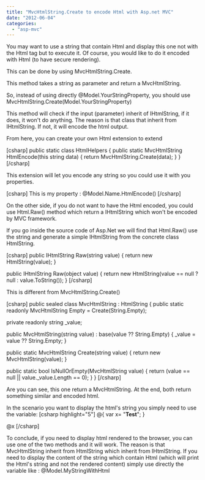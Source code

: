 ```yaml
---
title: "MvcHtmlString.Create to encode Html with Asp.net MVC"
date: "2012-06-04"
categories: 
  - "asp-mvc"
---
```


You may want to use a string that contain Html and display this one not with the Html tag but to execute it. Of course, you would like to do it encoded with Html (to have secure rendering).

This can be done by using MvcHtmlString.Create.

This method takes a string as parameter and return a MvcHtmlString.

So, instead of using directly @Model.YourStringProperty, you should use MvcHtmlString.Create(Model.YourStringProperty)

This method will check if the input (parameter) inherit of IHtmlString, if it does, it won't do anything. The reason is that class that inherit from IHtmlString. If not, it will encode the html output.

From here, you can create your own Html extension to extend

\[csharp\] public static class HtmlHelpers { public static MvcHtmlString HtmlEncode(this string data) { return MvcHtmlString.Create(data); } } \[/csharp\]

This extension will let you encode any string so you could use it with you properties.

\[csharp\] This is my property : @Model.Name.HtmlEncode() \[/csharp\]

On the other side, if you do not want to have the Html encoded, you could use Html.Raw() method which return a IHtmlString which won't be encoded by MVC framework.

If you go inside the source code of Asp.Net we will find that Html.Raw() use the string and generate a simple IHtmlString from the concrete class HtmlString.

\[csharp\] public IHtmlString Raw(string value) { return new HtmlString(value); }

public IHtmlString Raw(object value) { return new HtmlString(value == null ? null : value.ToString()); } \[/csharp\]

This is different from MvcHtmlString.Create()

\[csharp\] public sealed class MvcHtmlString : HtmlString { public static readonly MvcHtmlString Empty = Create(String.Empty);

private readonly string \_value;

public MvcHtmlString(string value) : base(value ?? String.Empty) { \_value = value ?? String.Empty; }

public static MvcHtmlString Create(string value) { return new MvcHtmlString(value); }

public static bool IsNullOrEmpty(MvcHtmlString value) { return (value == null || value.\_value.Length == 0); } } \[/csharp\]

Are you can see, this one return a MvcHtmlString. At the end, both return something similar and encoded html.

In the scenario you want to display the html's string you simply need to use the variable: \[csharp highlight="5"\] @{ var x= "<b>Test</b>"; }

@x \[/csharp\]

To conclude, if you need to display html rendered to the browser, you can use one of the two methods and it will work. The reason is that MvcHtmlString inherit from HtmlString which inherit from IHtmlString. If you need to display the content of the string which contain Html (which will print the Html's string and not the rendered content) simply use directly the variable like : @Model.MyStringWithHtml
